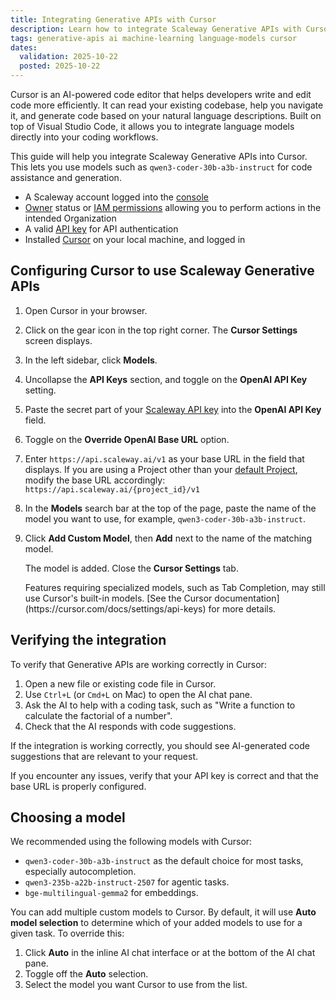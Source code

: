 ```yaml
---
title: Integrating Generative APIs with Cursor
description: Learn how to integrate Scaleway Generative APIs with Cursor AI code editor for enhanced coding assistance using models like qwen3-coder-30b-a3b-instruct. Includes visual configuration guide.
tags: generative-apis ai machine-learning language-models cursor
dates:
  validation: 2025-10-22
  posted: 2025-10-22
---
```



Cursor is an AI-powered code editor that helps developers write and edit code more efficiently. It can read your existing codebase, help you navigate it, and generate code based on your natural language descriptions. Built on top of Visual Studio Code, it allows you to integrate language models directly into your coding workflows.

This guide will help you integrate Scaleway Generative APIs into Cursor. This lets you use models such as `qwen3-coder-30b-a3b-instruct` for code assistance and generation.

<Requirements />

- A Scaleway account logged into the [console](https://console.scaleway.com)
- [Owner](/iam/concepts/#owner) status or [IAM permissions](/iam/concepts/#permission) allowing you to perform actions in the intended Organization
- A valid [API key](/iam/how-to/create-api-keys/) for API authentication
- Installed [Cursor](https://cursor.com/) on your local machine, and logged in

## Configuring Cursor to use Scaleway Generative APIs

<Lightbox src={cursorSettingsImage} alt="Screenshot of Cursor settings interface showing the configuration for Scaleway Generative APIs, with fields for OpenAI API key and base URL override" />

1. Open Cursor in your browser.
2. Click on the gear icon in the top right corner. The **Cursor Settings** screen displays.
3. In the left sidebar, click **Models**.
4. Uncollapse the **API Keys** section, and toggle on the **OpenAI API Key** setting.
5. Paste the secret part of your [Scaleway API key](/iam/how-to/create-api-keys/) into the **OpenAI API Key** field.
6. Toggle on the **Override OpenAI Base URL** option.
7. Enter `https://api.scaleway.ai/v1` as your base URL in the field that displays.
    <Message type="tip">
    If you are using a Project other than your [default Project](/organizations-and-projects/concepts/#default-project), modify the base URL accordingly: `https://api.scaleway.ai/{project_id}/v1`
    </Message>
8. In the **Models** search bar at the top of the page, paste the name of the model you want to use, for example, `qwen3-coder-30b-a3b-instruct`. 
9. Click **Add Custom Model**, then **Add** next to the name of the matching model.

    The model is added. Close the **Cursor Settings** tab.

    <Message type="note">
    Features requiring specialized models, such as Tab Completion, may still use Cursor's built-in models. [See the Cursor documentation](https://cursor.com/docs/settings/api-keys) for more details.
    </Message>

## Verifying the integration

To verify that Generative APIs are working correctly in Cursor:

1. Open a new file or existing code file in Cursor.
2. Use `Ctrl+L` (or `Cmd+L` on Mac) to open the AI chat pane.
3. Ask the AI to help with a coding task, such as "Write a function to calculate the factorial of a number".
4. Check that the AI responds with code suggestions.

If the integration is working correctly, you should see AI-generated code suggestions that are relevant to your request.

If you encounter any issues, verify that your API key is correct and that the base URL is properly configured.

## Choosing a model

We recommended using the following models with Cursor:

- `qwen3-coder-30b-a3b-instruct` as the default choice for most tasks, especially autocompletion.
- `qwen3-235b-a22b-instruct-2507` for agentic tasks.
- `bge-multilingual-gemma2` for embeddings.

You can add multiple custom models to Cursor. By default, it will use **Auto model selection** to determine which of your added models to use for a given task. To override this:

1. Click **Auto** in the inline AI chat interface or at the bottom of the AI chat pane.
2. Toggle off the **Auto** selection.
3. Select the model you want Cursor to use from the list.
